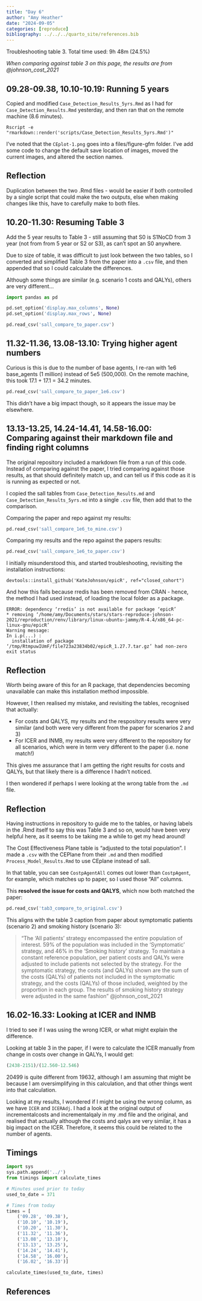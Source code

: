 ```yaml
---
title: "Day 6"
author: "Amy Heather"
date: "2024-09-05"
categories: [reproduce]
bibliography: ../../../quarto_site/references.bib
---
```


::: {.callout-note}

Troubleshooting table 3. Total time used: 9h 48m (24.5%)

:::

*When comparing against table 3 on this page, the results are from @johnson_cost_2021*

## 09.28-09.38, 10.10-10.19: Running 5 years

Copied and modified `Case_Detection_Results_5yrs.Rmd` as I had for `Case_Detection_Results.Rmd` yesterday, and then ran that on the remote machine (8.6 minutes).

```
Rscript -e "rmarkdown::render('scripts/Case_Detection_Results_5yrs.Rmd')"
```

I've noted that the `CEplot-1.png` goes into a files/figure-gfm folder. I've add some code to change the default save location of images, moved the current images, and altered the section names.

::: {.callout-tip}
## Reflection

Duplication between the two .Rmd files - would be easier if both controlled by a single script that could make the two outputs, else when making changes like this, have to carefully make to both files.
:::

## 10.20-11.30: Resuming Table 3

Add the 5 year results to Table 3 - still assuming that S0 is S1NoCD from 3 year (not from from 5 year or S2 or S3), as can't spot an S0 anywhere.

Due to size of table, it was difficult to just look between the two tables, so I converted and simplified Table 3 from the paper into a `.csv` file, and then appended that so I could calculate the differences.

Although some things are similar (e.g. scenario 1 costs and QALYs), others are very different...

```python
import pandas as pd

pd.set_option('display.max_columns', None)
pd.set_option('display.max_rows', None)

pd.read_csv('sall_compare_to_paper.csv')
```

## 11.32-11.36, 13.08-13.10: Trying higher agent numbers

Curious is this is due to the number of base agents, I re-ran with 1e6 base_agents (1 million) instead of 5e5 (500,000). On the remote machine, this took 17.1 + 17.1 = 34.2 minutes.

```python
pd.read_csv('sall_compare_to_paper_1e6.csv')
```

This didn't have a big impact though, so it appears the issue may be elsewhere.

## 13.13-13.25, 14.24-14.41, 14.58-16.00: Comparing against their markdown file and finding right columns

The original repository included a markdown file from a run of this code. Instead of comparing against the paper, I tried comparing against those results, as that should definitely match up, and can tell us if this code as it is is running as expected or not.

I copied the sall tables from `Case_Detection_Results.md` and `Case_Detection_Results_5yrs.md` into a single `.csv` file, then add that to the comparison.

Comparing the paper and repo against my results:

```python
pd.read_csv('sall_compare_1e6_to_mine.csv')
```

Comparing my results and the repo against the papers results:

```python
pd.read_csv('sall_compare_1e6_to_paper.csv')
```

I initially misunderstood this, and started troubleshooting, revisiting the installation instructions:

```
devtools::install_github('KateJohnson/epicR', ref="closed_cohort")
```

And how this fails because rredis has been removed from CRAN - hence, the method I had used instead, of loading the local folder as a package.

```
ERROR: dependency ‘rredis’ is not available for package ‘epicR’
* removing ‘/home/amy/Documents/stars/stars-reproduce-johnson-2021/reproduction/renv/library/linux-ubuntu-jammy/R-4.4/x86_64-pc-linux-gnu/epicR’
Warning message:
In i.p(...) :
  installation of package ‘/tmp/RtmpuwIUmF/file723a23834b02/epicR_1.27.7.tar.gz’ had non-zero exit status
```

::: {.callout-tip}
## Reflection

Worth being aware of this for an R package, that dependencies becoming unavailable can make this installation method impossible.
:::

However, I then realised my mistake, and revisiting the tables, recognised that actually:

* For costs and QALYS, my results and the respository results were very similar (and both were very different from the paper for scenarios 2 and 3)
* For ICER and INMB, my results were very different to the repository for all scenarios, which were in term very different to the paper (i.e. none match!)

This gives me assurance that I am getting the right results for costs and QALYs, but that likely there is a difference I hadn't noticed.

I then wondered if perhaps I were looking at the wrong table from the `.md` file.

::: {.callout-tip}
## Reflection

Having instructions in repository to guide me to the tables, or having labels in the .Rmd itself to say this was Table 3 and so on, would have been very helpful here, as it seems to be taking me a while to get my head around!
:::

The Cost Effectiveness Plane table is "adjusted to the total population". I made a `.csv` with the CEPlane from their `.md` and then modified `Process_Model_Results.Rmd` to use CEplane instead of sall.

In that table, you can see `CostpAgentAll` comes out lower than `CostpAgent`, for example, which matches up to paper, so I used those "All" columns.

This **resolved the issue for costs and QALYS**, which now both matched the paper:

```python
pd.read_csv('tab3_compare_to_original.csv')
```

This aligns with the table 3 caption from paper about symptomatic patients (scenario 2) and smoking history (scenario 3):

> "The ‘All patients’ strategy encompassed the entire population of interest. 59% of the population was included in the ‘Symptomatic’ strategy, and 46% in the ‘Smoking history’ strategy. To maintain a constant reference population, per patient costs and QALYs were adjusted to include patients not selected by the strategy. For the symptomatic strategy, the costs (and QALYs) shown are the sum of the costs (QALYs) of patients not included in the symptomatic strategy, and the costs (QALYs) of those included, weighted by the proportion in each group. The results of smoking history strategy were adjusted in the same fashion" @johnson_cost_2021

## 16.02-16.33: Looking at ICER and INMB

I tried to see if I was using the wrong ICER, or what might explain the difference.

Looking at table 3 in the paper, if I were to calculate the ICER manually from change in costs over change in QALYs, I would get:

```python
(2438-2151)/(12.560-12.546)
```

20499 is quite different from 19632, although I am assuming that might be because I am oversimplifying in this calculation, and that other things went into that calculation.

Looking at my results, I wondered if I might be using the wrong column, as we have `ICER` and `ICERAdj`. I had a look at the original output of incrementalcosts and incrementalqaly in my .md file and the original, and realised that actually although the costs and qalys are very similar, it has a big impact on the ICER. Therefore, it seems this could be related to the number of agents.

## Timings

```python
import sys
sys.path.append('../')
from timings import calculate_times

# Minutes used prior to today
used_to_date = 371

# Times from today
times = [
    ('09.28', '09.38'),
    ('10.10', '10.19'),
    ('10.20', '11.30'),
    ('11.32', '11.36'),
    ('13.08', '13.10'),
    ('13.13', '13.25'),
    ('14.24', '14.41'),
    ('14.58', '16.00'),
    ('16.02', '16.33')]

calculate_times(used_to_date, times)
```

## References